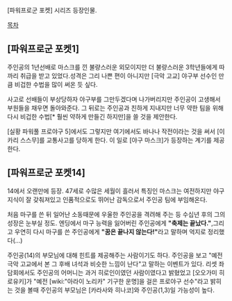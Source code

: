 [파워프로군 포켓] 시리즈 등장인물.


[[목차]]

== [파워프로군 포켓1] ==
주인공의 1년선배로 마스크를 낀 불량스러운 외모이지만 더 불량스러운 3학년들에게 따까리 취급을 받고 있었다.성격은 그리 나쁜 편이 아니지만 [극악 고교] 야구부 선수인 만큼 비겁한 수법을 많이 써온 듯 싶다.

사고로 선배들이 부상당하자 야구부를 그만두겠다며 나가버리지만 주인공이 고생해서 부원들을 채우면 돌아와준다. 그 뒤로는 주인공과 친하게 지내지만 너무 약한 팀을 위해 다시 비겁한 수법[* 훨씬 약하게 만들긴 하지만]을 쓸 것을 제안한다.

[실황 파워풀 프로야구 5]에서도 그렇지만 여기에서도 바나나 작전이라는 것을 써서 [이카리 스스무]를 교통사고를 당하게 한다. 이 일로 [야구 마스크]가 등장하는 계기를 제공한다.


== [파워프로군 포켓14] ==
14에서 오랜만에 등장. 47세로 수많은 세월이 흘러서 특징인 마스크는 여전하지만 야구 지식이 잘 갖춰져있고 인품적으로도 뛰어난 감독으로서 주인공 팀에 부임해온다.

처음 마구를 쓴 뒤 일어난 소동때문에 우울한 주인공을 격려해 주는 등 수십년 후의 그의 성장은 눈부실 정도. 엔딩에서 마구 능력을 잃어버린 주인공에게 '''"축제는 끝났다."''',그리고 우연히 다시 마구를 쓴 주인공에게 '''"꿈은 끝나지 않는다!"'''라고 말하며 억지로 정리했다(...)

주인공(14)의 부모님에 대해 힌트를 제공해주는 사람이기도 하다. 주인공을 보고 "예전 극악 고교에서 본 그 후배 녀석과 비슷한 느낌이 난다"고 말하는 이벤트가 있다. 리셋 좌담회에서도 주인공의 어머니는 과거 히로인이였던 사람이였다고 밝혔었고 [오오가미 히로유키]가 "예전 [wiki:"아라이 노리카" 기구한 운명]을 걸은 프로야구 선수"라고 밝히는 것을 볼때 주인공의 부모님은 [카라사와 히나코]와 주인공(1,3)일 가능성이 높다.
